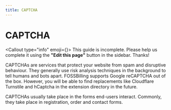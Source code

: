 ```yaml
---
title: CAPTCHA
---
```



# <FontAwesomeIcon icon={faShieldHalved} /> CAPTCHA

<Callout type="info" emoji={<FontAwesomeIcon icon={faPersonDigging} />}>
    This guide is incomplete. Please help us complete it using the **"Edit this page"** button in the sidebar. Thanks!
</Callout>

CAPTCHAs are services that protect your website from spam and disruptive behaviour. They generally use risk analysis techniques in the background to tell humans and bots apart. FOSSBilling supports Google reCAPTCHA out of the box. However, you will be able to find replacements like Cloudflare Turnstile and hCaptcha in the extension directory in the future.

CAPTCHAs usually take place in the forms end-users interact. Commonly, they take place in registration, order and contact forms.
